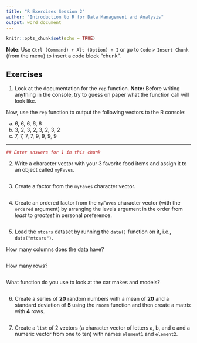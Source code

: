 ```yaml
---
title: "R Exercises Session 2"
author: "Introduction to R for Data Management and Analysis"
output: word_document
---
```


```r
knitr::opts_chunk$set(echo = TRUE)
```

**Note**: Use `Ctrl (Command) + Alt (Option) + I` or go to `Code` >
`Insert Chunk` (from the menu) to insert a code block "chunk". 

## Exercises

1. Look at the documentation for the `rep` function. 
**Note:** Before writing anything in the console, try to guess on paper what the
function call will look like.

Now, use the `rep` function to output the following vectors to the R console:

a) 6, 6, 6, 6, 6
b) 3, 2, 3, 2, 3, 2, 3, 2
c) 7, 7, 7, 7, 9, 9, 9, 9

---

```r
## Enter answers for 1 in this chunk
```


2. Write a character vector with your 3 favorite food items and assign it to an
object called `myFaves`.

```r

```

3. Create a factor from the `myFaves` character vector. 

```r

```

4. Create an ordered factor from the `myFaves` character vector (with the
`ordered` argument) by arranging the levels argument in the order from _least_
to _greatest_ in personal preference.

```r

```

5. Load the `mtcars` dataset by running the `data()` function on it, i.e.,
`data("mtcars")`.

How many columns does the data have?

```r

```

How many rows?

```r

```

What function do you use to look at the car makes and models?

```r

```

6. Create a series of **20** random numbers with a mean of **20** and a standard
deviation of **5** using the `rnorm` function and then create a matrix with
**4** rows.

```r

```

7. Create a `list` of 2 vectors (a character vector of letters a, b, and c and a
numeric vector from one to ten) with names `element1` and `element2`.

```r

```

